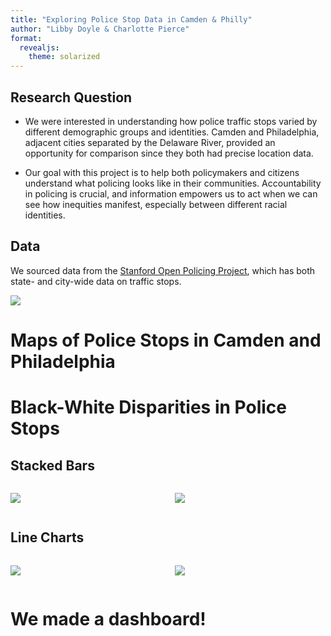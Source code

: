 ```yaml
---
title: "Exploring Police Stop Data in Camden & Philly"
author: "Libby Doyle & Charlotte Pierce"
format: 
  revealjs:
    theme: solarized
---
```


## Research Question

::: incremental
-   We were interested in understanding how police traffic stops varied by different demographic groups and identities. Camden and Philadelphia, adjacent cities separated by the Delaware River, provided an opportunity for comparison since they both had precise location data.

-   Our goal with this project is to help both policymakers and citizens understand what policing looks like in their communities. Accountability in policing is crucial, and information empowers us to act when we can see how inequities manifest, especially between different racial identities.
:::

## Data

We sourced data from the [Stanford Open Policing Project](https://openpolicing.stanford.edu), which has both state- and city-wide data on traffic stops.

![](pics/stanford.png)

# Maps of Police Stops in Camden and Philadelphia

# Black-White Disparities in Police Stops

## Stacked Bars

:::: {.columns}
::: {.column width="50%"}
![](pics/camden_stack.png)
:::

::: {.column width="50%"}
![](pics/philly_stack.png)
:::
::::

## Line Charts

:::: {.columns}
::: {.column width="50%"}
![](pics/camden_line.png)
:::

:::{.column width="50%"}
![](pics/philly_line.png)
:::

::::

# We made a dashboard!
